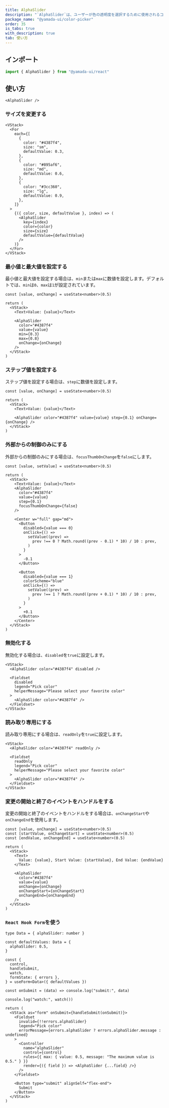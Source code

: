 ```yaml
---
title: AlphaSlider
description: "`AlphaSlider`は、ユーザーが色の透明度を選択するために使用されるコンポーネントです。"
package_name: "@yamada-ui/color-picker"
order: 35
is_tabs: true
with_description: true
tab: 使い方
---
```


## インポート

```ts
import { AlphaSlider } from "@yamada-ui/react"
```

## 使い方

```tsx
<AlphaSlider />
```

### サイズを変更する

```tsx
<VStack>
  <For
    each={[
      {
        color: "#4387f4",
        size: "sm",
        defaultValue: 0.3,
      },
      {
        color: "#895af6",
        size: "md",
        defaultValue: 0.6,
      },
      {
        color: "#3cc360",
        size: "lg",
        defaultValue: 0.9,
      },
    ]}
  >
    {({ color, size, defaultValue }, index) => (
      <AlphaSlider
        key={index}
        color={color}
        size={size}
        defaultValue={defaultValue}
      />
    )}
  </For>
</VStack>
```

### 最小値と最大値を設定する

最小値と最大値を設定する場合は、`min`または`max`に数値を設定します。デフォルトでは、`min`は`0`、`max`は`1`が設定されています。

```tsx functional=true
const [value, onChange] = useState<number>(0.5)

return (
  <VStack>
    <Text>Value: {value}</Text>

    <AlphaSlider
      color="#4387f4"
      value={value}
      min={0.3}
      max={0.8}
      onChange={onChange}
    />
  </VStack>
)
```

### ステップ値を設定する

ステップ値を設定する場合は、`step`に数値を設定します。

```tsx functional=true
const [value, onChange] = useState<number>(0.5)

return (
  <VStack>
    <Text>Value: {value}</Text>

    <AlphaSlider color="#4387f4" value={value} step={0.1} onChange={onChange} />
  </VStack>
)
```

### 外部からの制御のみにする

外部からの制御のみにする場合は、`focusThumbOnChange`を`false`にします。

```tsx functional=true
const [value, setValue] = useState<number>(0.5)

return (
  <VStack>
    <Text>Value: {value}</Text>
    <AlphaSlider
      color="#4387f4"
      value={value}
      step={0.1}
      focusThumbOnChange={false}
    />

    <Center w="full" gap="md">
      <Button
        disabled={value === 0}
        onClick={() =>
          setValue((prev) =>
            prev !== 0 ? Math.round((prev - 0.1) * 10) / 10 : prev,
          )
        }
      >
        -0.1
      </Button>

      <Button
        disabled={value === 1}
        colorScheme="blue"
        onClick={() =>
          setValue((prev) =>
            prev !== 1 ? Math.round((prev + 0.1) * 10) / 10 : prev,
          )
        }
      >
        +0.1
      </Button>
    </Center>
  </VStack>
)
```

### 無効化する

無効化する場合は、`disabled`を`true`に設定します。

```tsx
<VStack>
  <AlphaSlider color="#4387f4" disabled />

  <Fieldset
    disabled
    legend="Pick color"
    helperMessage="Please select your favorite color"
  >
    <AlphaSlider color="#4387f4" />
  </Fieldset>
</VStack>
```

### 読み取り専用にする

読み取り専用にする場合は、`readOnly`を`true`に設定します。

```tsx
<VStack>
  <AlphaSlider color="#4387f4" readOnly />

  <Fieldset
    readOnly
    legend="Pick color"
    helperMessage="Please select your favorite color"
  >
    <AlphaSlider color="#4387f4" />
  </Fieldset>
</VStack>
```

### 変更の開始と終了のイベントをハンドルをする

変更の開始と終了のイベントをハンドルをする場合は、`onChangeStart`や`onChangeEnd`を使用します。

```tsx functional=true
const [value, onChange] = useState<number>(0.5)
const [startValue, onChangeStart] = useState<number>(0.5)
const [endValue, onChangeEnd] = useState<number>(0.5)

return (
  <VStack>
    <Text>
      Value: {value}, Start Value: {startValue}, End Value: {endValue}
    </Text>

    <AlphaSlider
      color="#4387f4"
      value={value}
      onChange={onChange}
      onChangeStart={onChangeStart}
      onChangeEnd={onChangeEnd}
    />
  </VStack>
)
```

### `React Hook Form`を使う

```tsx functional=true
type Data = { alphaSlider: number }

const defaultValues: Data = {
  alphaSlider: 0.5,
}

const {
  control,
  handleSubmit,
  watch,
  formState: { errors },
} = useForm<Data>({ defaultValues })

const onSubmit = (data) => console.log("submit:", data)

console.log("watch:", watch())

return (
  <VStack as="form" onSubmit={handleSubmit(onSubmit)}>
    <Fieldset
      invalid={!!errors.alphaSlider}
      legend="Pick color"
      errorMessage={errors.alphaSlider ? errors.alphaSlider.message : undefined}
    >
      <Controller
        name="alphaSlider"
        control={control}
        rules={{ max: { value: 0.5, message: "The maximum value is 0.5." } }}
        render={({ field }) => <AlphaSlider {...field} />}
      />
    </Fieldset>

    <Button type="submit" alignSelf="flex-end">
      Submit
    </Button>
  </VStack>
)
```
